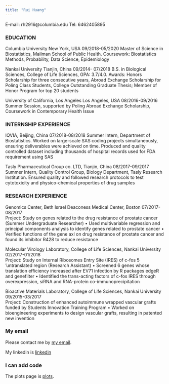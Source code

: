 ```yaml
---
title: "Rui Huang"
---
```


E-mail: rh2916@columbia.edu   Tel: 6462405895

### EDUCATION 

Columbia University                New York, USA                    09/2018-05/2020
Master of Science in Biostatistics, Mailman School of Public Health. 
Coursework: Biostatistics Methods, Probability, Data Science, Epidemiology

Nankai University		               Tianjin, China                  09/2014- 07/2018
B.S. in Biological Sciences, College of Life Sciences, GPA: 3.7/4.0. 
Awards: Honors Scholarship for three consecutive years, Abroad Exchange Scholarship for Poling Class Students, College Outstanding Graduate Thesis; Member of Honor Program for top 20 students

University of California, Los Angeles     Los Angeles, USA         08/2016-09/2016
Summer Session, supported by Poling Abroad Exchange Scholarship, Coursework in Contemporary Health Issue  

### INTERNSHIP EXPERIENCE

IQVIA, Beijing, China                                              07/2018-08/2018  Summer Intern, Department of Biostatistics. 
Worked on large-scale SAS coding projects simultaneously, ensuring deliverables were achieved on time. 
Produced and quality controlled dataset including thousands of hospital records used for FDA requirement using SAS

Tasly Pharmaceutical Group co. LTD, Tianjin, China                 08/2017-09/2017
Summer Intern, Quality Control Group, Biology Department, Tasly Research Institution. Ensured quality and followed research protocols to test cytotoxicity and physico-chemical properties of drug samples

### RESEARCH EXPERIENCE

Genomics Center, Beth Israel Deaconess Medical Center, Boston                    07/2017-08/2017  
Project: Study on genes related to the drug resistance of prostate cancer (Summer Undergraduate Researcher)
• Used multivariable regression and principal components analysis to identify genes related to prostate cancer
• Verified functions of the gene axl on drug resistance of prostate cancer and found its inhibitor R428 to reduce resistance

Molecular Virology Laboratory, College of Life Sciences, Nankai University           02/2017-01/2018                                        
Project: Study on Internal Ribosomes Entry Site (IRES) of c-fos 5 'untranslated region (Research Assistant) 
• Screened 6 genes whose translation efficiency increased after EV71 infection by R packages edgeR and genefilter
• Identified the trans-acting factors of c-fos IRES through overexpression, siRNA and RNA-protein co-immunoprecipitation

Bioactive Materials Laboratory, College of Life Sciences, Nankai University            09/2015-03/2017                                       
Project: Construction of enhanced autoimmune wrapped vascular grafts funded by Students Innovation Training Program
• Worked on bioengineering experiments to design vascular grafts, resulting in patented new invention


### My email

Please contact me by [my email](rh2916@columbia.edu).

My linkedin is [linkedin](https://www.linkedin.com/in/rui-huang-19a787160/)



### I can add code

The plots page is [plots](dashboard_template.html).